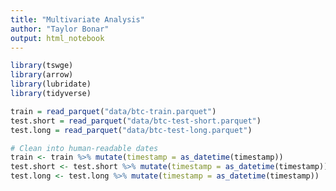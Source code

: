 ```yaml
---
title: "Multivariate Analysis"
author: "Taylor Bonar"
output: html_notebook
---
```


```r
library(tswge)
library(arrow)
library(lubridate)
library(tidyverse)

train = read_parquet("data/btc-train.parquet")
test.short = read_parquet("data/btc-test-short.parquet")
test.long = read_parquet("data/btc-test-long.parquet")

# Clean into human-readable dates
train <- train %>% mutate(timestamp = as_datetime(timestamp))
test.short <- test.short %>% mutate(timestamp = as_datetime(timestamp))
test.long <- test.long %>% mutate(timestamp = as_datetime(timestamp))
```
